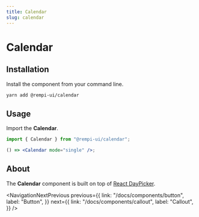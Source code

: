 ```yaml
---
title: Calendar
slug: calendar
---
```


# Calendar

<Description text="A date field component that allows users to enter and edit date." />

<SelectVersion />

<PreviewComponent name="calendar" />

## Installation

Install the component from your command line.

```bash
yarn add @rempi-ui/calendar
```

## Usage

Import the <strong>Calendar</strong>.

```jsx
import { Calendar } from "@rempi-ui/calendar";

() => <Calendar mode="single" />;
```

## About

The <strong>Calendar</strong> component is built on top of [React DayPicker](https://react-day-picker.js.org/).

<NavigationNextPrevious
  previous={{
    link: "/docs/components/button",
    label: "Button",
  }}
  next={{
    link: "/docs/components/callout",
    label: "Callout",
  }}
/>
